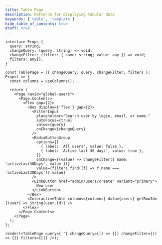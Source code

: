 ```yaml
---
title: Table Page
description: Patterns for displaying tabular data
keywords: ['table', 'template']
hide_table_of_contents: true
draft: true
---
```


```tsx live noInline
interface Props {
  query: string;
  changeQuery: (query: string) => void;
  changeFilter: (filter: { name: string; value: any }) => void;
  filters: any[];
}

const TablePage = ({ changeQuery, query, changeFilter, filters }: Props) => {
  const columns = useColumns();

  return (
    <Page navId="global-users">
      <Page.Contents>
        <Flex gap={2}>
          <Box display={'flex'} gap={2}>
            <FilterInput
              placeholder="Search user by login, email, or name."
              autoFocus={true}
              value={query}
              onChange={changeQuery}
            />
            <RadioButtonGroup
              options={[
                { label: 'All users', value: false },
                { label: 'Active last 30 days', value: true },
              ]}
              onChange={(value) => changeFilter({ name: 'activeLast30Days', value })}
              value={filters.find((f) => f.name === 'activeLast30Days')?.value}
            />
            <LinkButton href="admin/users/create" variant="primary">
              New user
            </LinkButton>
          </Box>
          <InteractiveTable columns={columns} data={users} getRowId={(user) => String(user.id)} />
        </Flex>
      </Page.Contents>
    </Page>
  );
};

render(<TablePage query={''} changeQuery={() => {}} changeFilter={() => {}} filters={[]} />);
```

